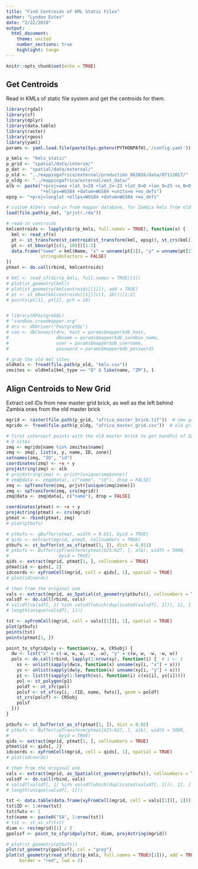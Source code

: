 ```yaml
---
title: "Find Centroids of KML Static Files"
author: "Lyndon Estes"
date: "2/22/2018"
output: 
  html_document:
    theme: united
    number_sections: true 
    highlight: tango
---
```


```r
knitr::opts_chunk$set(echo = TRUE)
```

## Get Centroids

Read in KMLs of static file system and get the centroids for them. 

```r
library(rgdal)
library(sf)
library(dplyr)
library(data.table)
library(raster)
library(rgeos)
library(yaml)
params <- yaml.load.file(paste(Sys.getenv(PYTHONPATH),'/config.yaml'))

p_kmls <- "kmls_static"
p_grid <- "spatial/data/interim/"
p_dat <- "spatial/data/external/"
p_old <- "../mappingafrica/external/production_062016/data/07112017/"
p_oldg <- "../mappingafrica/external/ext_data/"
alb <- paste("+proj=aea +lat_1=20 +lat_2=-23 +lat_0=0 +lon_0=25 +x_0=0 +y_0=0",
             "+ellps=WGS84 +datum=WGS84 +units=m +no_defs") 
epsg <- "+proj=longlat +ellps=WGS84 +datum=WGS84 +no_defs"

# custom Albers read-in from mapper database, for Zambia kmls from old grid
load(file.path(p_dat, "prjstr.rda"))

# read-in centroids
kmlcentroids <- lapply(dir(p_kmls, full.names = TRUE), function(x) {
  kml <- read_sf(x)
  pt <- st_transform(st_centroid(st_transform(kml, epsg)), st_crs(kml))
  pt <- st_bbox(pt[c(1, 10)])[1:2]
  data.frame("name" = kml$Name, "x" = unname(pt[1]), "y" = unname(pt[2]), 
             stringsAsFactors = FALSE)
})
ptmat <- do.call(rbind, kmlcentroids)

# kml <- read_sf(dir(p_kmls, full.names = TRUE)[1])
# plot(st_geometry(kml))
# plot(st_geometry(kmlcentroids[[1]]), add = TRUE)
# pt <- st_bbox(kmlcentroids[[1]][c(1, 10)])[1:2]
# points(pt[1], pt[2], pch = 20)


# library(RPostgreSQL)
# "sandbox.crowdmapper.org"
# drv <- dbDriver("PostgreSQL")  
# con <- dbConnect(drv, host = params$mapper$db_host,
#                  dbname = params$mapper$db_sandbox_name,
#                  user = params$mapper$db_username, 
#                  password = params$mapper$db_password)

# grab the old kml sites
oldkmls <- fread(file.path(p_old, "kmls.csv"))
zmsites <- oldkmls[kml_type == "Q" & like(name, "ZM"), ]

```

## Align Centroids to New Grid

Extract cell IDs from new master grid brick, as well as the left behind Zambia ones from the old master brick
```r
mgrid <- raster(file.path(p_grid, "africa_master_brick.tif"))  # new grid
mgrido <- fread(file.path(p_oldg, "africa_master_grid.csv"))  # old grid

# first intersect points with the old master brick to get handful of Zambia 
# Q sites
zmq <- mgrido[name %in% zmsites$name]
zmq <- zmq[, list(x, y, name, ID, zone)]
setnames(zmq, "ID", "id")
coordinates(zmq) <- ~x + y
proj4string(zmq) <- alb
# proj4string(zmq) <- prjstr[unique(zmq$zone)]
# zmq@data <- zmq@data[, c("name", "id"), drop = FALSE]
zmq <- spTransform(zmq, prjstr[unique(zmq$zone)])
zmq <- spTransform(zmq, crs(mgrid))
zmq@data <- zmq@data[, c("name"), drop = FALSE]

coordinates(ptmat) <- ~x + y
proj4string(ptmat) <- crs(mgrid)
ptmat <- rbind(ptmat, zmq)
# plot(ptbufs)

# ptbufs <- gBuffer(ptmat, width = 0.011, byid = TRUE)
# qids <- extract(mgrid, ptmat, cellnumbers = TRUE)
ptbufs <- st_buffer(st_as_sf(ptmat[1, ]), dist = 0.011)
# ptbufs <- Buffer(spTransform(ptmat[625:627, ], alb), width = 5000, 
#                   byid = TRUE)
qids <- extract(mgrid, ptmat[1, ], cellnumbers = TRUE)
ptmat$id <- qids[, 2]
idcoords <- xyFromCell(mgrid, cell = qids[, 1], spatial = TRUE)
# plot(idcoords)

# then from the original one
vals <- extract(mgrid, as_Spatial(st_geometry(ptbufs)), cellnumbers = TRUE)
valsdf <- do.call(rbind, vals)
# valsdf[valsdf[, 1] %in% valsdf[which(duplicated(valsdf[, 1])), 1], ]
# length(unique(valsdf[, 1]))

tst <- xyFromCell(mgrid, cell = vals[[1]][, 1], spatial = TRUE)
plot(ptbufs)
points(tst)
points(ptmat[1, ])

```

```r
point_to_sfgridpoly <- function(xy, w, CRSobj) {
  dw <- list("x" = c(-w, w, w, -w, -w), "y" = c(w, w, -w, -w, w))
  pols <- do.call(rbind, lapply(1:nrow(xy), function(i) {  # i <- 1
    xs <- unlist(sapply(dw$x, function(x) unname(xy[i, "x"] + x)))
    ys <- unlist(sapply(dw$y, function(x) unname(xy[i, "y"] + x)))
    p1 <- list(t(sapply(1:length(xs), function(i) c(xs[i], ys[i]))))
    pol <- st_polygon(p1)
    poldf <- st_sfc(pol)
    polsf <- st_sf(xy[i, .(ID, name, fwts)], geom = poldf)
    st_crs(polsf) <- CRSobj
    polsf
  }))
}

ptbufs <- st_buffer(st_as_sf(ptmat[1, ]), dist = 0.02)
# ptbufs <- Buffer(spTransform(ptmat[625:627, ], alb), width = 5000, 
#                   byid = TRUE)
qids <- extract(mgrid, ptmat[1, ], cellnumbers = TRUE)
ptmat$id <- qids[, 2]
idcoords <- xyFromCell(mgrid, cell = qids[, 1], spatial = TRUE)
# plot(idcoords)

# then from the original one
vals <- extract(mgrid, as_Spatial(st_geometry(ptbufs)), cellnumbers = TRUE)
valsdf <- do.call(rbind, vals)
# valsdf[valsdf[, 1] %in% valsdf[which(duplicated(valsdf[, 1])), 1], ]
# length(unique(valsdf[, 1]))

tst <- data.table(data.frame(xyFromCell(mgrid, cell = vals[[1]][, 1])))
tst$ID <- 1:nrow(tst)
tst$fwts <- 1
tst$name <- paste0("SA", 1:nrow(tst))
# tst <- st_as_sf(tst)
diam <- res(mgrid)[1] / 2
gpolssf <- point_to_sfgridpoly(tst, diam, proj4string(mgrid))

# plot(st_geometry(ptbufs))
plot(st_geometry(gpolssf), col = "grey")
plot(st_geometry(read_sf(dir(p_kmls, full.names = TRUE)[1])), add = TRUE, 
     border = "red", lwd = 2)


```




